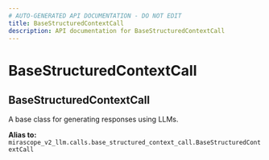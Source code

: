 ```yaml
---
# AUTO-GENERATED API DOCUMENTATION - DO NOT EDIT
title: BaseStructuredContextCall
description: API documentation for BaseStructuredContextCall
---
```


# BaseStructuredContextCall

## <ApiType type="Alias" path="calls/structured_context_call/BaseStructuredContextCall" symbolName="BaseStructuredContextCall" /> BaseStructuredContextCall

A base class for generating responses using LLMs.


**Alias to:** `mirascope_v2_llm.calls.base_structured_context_call.BaseStructuredContextCall`
